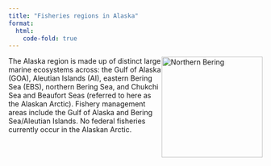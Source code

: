 ```yaml
---
title: "Fisheries regions in Alaska"
format: 
  html:
    code-fold: true
---
```


<img src="img/nbering.png" alt="Northern Bering" style="float: right; width: 200px;"/>


The Alaska region is made up of distinct large marine ecosystems across: the Gulf of Alaska (GOA), Aleutian Islands (AI), eastern Bering Sea (EBS), 
northern Bering Sea, and Chukchi Sea and Beaufort Seas (referred to here as the Alaskan Arctic). 
Fishery management areas include the Gulf of Alaska and Bering Sea/Aleutian Islands.
No federal fisheries currently occur in the Alaskan Arctic.
